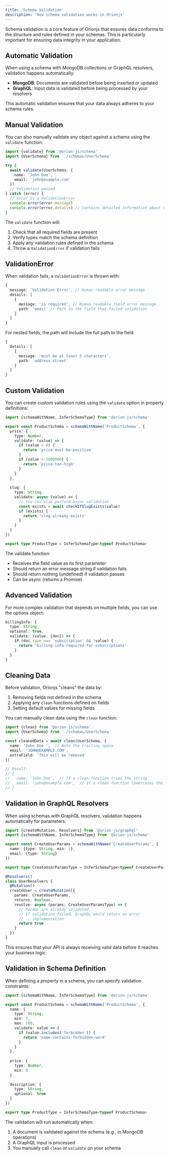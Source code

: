 ```yaml
---
title: 'Schema Validation'
description: 'How schema validation works in Orionjs'
---
```


Schema validation is a core feature of Orionjs that ensures data conforms to the structure and rules defined in your schemas. This is particularly important for ensuring data integrity in your application.

## Automatic Validation

When using a schema with MongoDB collections or GraphQL resolvers, validation happens automatically:

- **MongoDB**: Documents are validated before being inserted or updated
- **GraphQL**: Input data is validated before being processed by your resolvers

This automatic validation ensures that your data always adheres to your schema rules.

## Manual Validation

You can also manually validate any object against a schema using the `validate` function:

```typescript
import {validate} from '@orion-js/schema'
import {UserSchema} from './schemas/UserSchema'

try {
  await validate(UserSchema, {
    name: 'John Doe',
    email: 'john@example.com'
  })
  // Validation passed
} catch (error) {
  // error is a ValidationError
  console.error(error.message)
  console.error(error.details) // Contains detailed information about validation failures
}
```

The `validate` function will:
1. Check that all required fields are present
2. Verify types match the schema definition
3. Apply any validation rules defined in the schema
4. Throw a `ValidationError` if validation fails

## ValidationError

When validation fails, a `ValidationError` is thrown with:

```typescript
{
  message: 'Validation Error', // Human-readable error message
  details: [
    {
      message: 'is required', // Human-readable field error message
      path: 'email' // Path to the field that failed validation
    }
  ]
}
```

For nested fields, the path will include the full path to the field:

```typescript
{
  details: [
    {
      message: 'must be at least 5 characters',
      path: 'address.street'
    }
  ]
}
```

## Custom Validation

You can create custom validation rules using the `validate` option in property definitions:

```typescript
import {schemaWithName, InferSchemaType} from '@orion-js/schema'

export const ProductSchema = schemaWithName('ProductSchema', {
  price: {
    type: Number,
    validate: (value) => {
      if (value < 0) {
        return 'price-must-be-positive'
      }
      if (value > 1000000) {
        return 'price-too-high'
      }
    }
  },
  
  slug: {
    type: String,
    validate: async (value) => {
      // You can also perform async validation
      const exists = await checkIfSlugExists(value)
      if (exists) {
        return 'slug-already-exists'
      }
    }
  }
})

export type ProductType = InferSchemaType<typeof ProductSchema>
```

The validate function:
- Receives the field value as its first parameter
- Should return an error message string if validation fails
- Should return nothing (undefined) if validation passes
- Can be async (returns a Promise)

## Advanced Validation

For more complex validation that depends on multiple fields, you can use the options object:

```typescript
billingInfo: {
  type: String,
  optional: true,
  validate: (value, {doc}) => {
    if (doc.type === 'subscription' && !value) {
      return 'billing-info-required-for-subscriptions'
    }
  }
}
```

## Cleaning Data

Before validation, Orionjs "cleans" the data by:
1. Removing fields not defined in the schema
2. Applying any `clean` functions defined on fields
3. Setting default values for missing fields

You can manually clean data using the `clean` function:

```typescript
import {clean} from '@orion-js/schema'
import {UserSchema} from './schemas/UserSchema'

const cleanedData = await clean(UserSchema, {
  name: 'John Doe ',  // Note the trailing space
  email: 'JOHN@EXAMPLE.COM',
  extraField: 'This will be removed'
})

// Result:
// {
//   name: 'John Doe',  // If a clean function trims the string
//   email: 'john@example.com',  // If a clean function lowercases the email
// }
```

## Validation in GraphQL Resolvers

When using schemas with GraphQL resolvers, validation happens automatically for parameters:

```typescript
import {createMutation, Resolvers} from '@orion-js/graphql'
import {schemaWithName, InferSchemaType} from '@orion-js/schema'

export const CreateUserParams = schemaWithName('CreateUserParams', {
  name: {type: String, min: 2},
  email: {type: String}
})

export type CreateUserParamsType = InferSchemaType<typeof CreateUserParams>

@Resolvers()
class UserResolvers {
  @Mutation()
  createUser = createMutation({
    params: CreateUserParams,
    returns: Boolean,
    resolve: async (params: CreateUserParamsType) => {
      // Params are already validated
      // If validation failed, GraphQL would return an error
      // ...implementation
      return true
    }
  })
}
```

This ensures that your API is always receiving valid data before it reaches your business logic.

## Validation in Schema Definition

When defining a property in a schema, you can specify validation constraints:

```typescript
import {schemaWithName, InferSchemaType} from '@orion-js/schema'

export const ProductSchema = schemaWithName('ProductSchema', {
  name: {
    type: String,
    min: 3,
    max: 100,
    validate: value => {
      if (value.includes('forbidden')) {
        return 'name-contains-forbidden-word'
      }
    }
  },
  
  price: {
    type: Number,
    min: 0
  },
  
  description: {
    type: String,
    optional: true
  }
})

export type ProductType = InferSchemaType<typeof ProductSchema>
```

The validation will run automatically when:
1. A document is validated against the schema (e.g., in MongoDB operations)
2. A GraphQL input is processed
3. You manually call `clean` or `validate` on your schema 